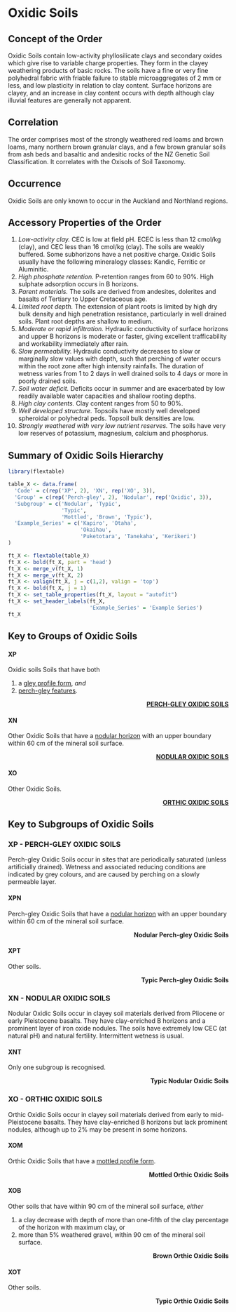 # Oxidic Soils {-#ord-X}

## Concept of the Order {-#con-X}

Oxidic Soils contain low-activity phyllosilicate clays and secondary oxides which give rise to variable charge properties. They form in the clayey weathering products of basic rocks. The soils have a fine or very fine polyhedral fabric with friable failure to stable microaggregates of 2 mm or less, and low plasticity in relation to clay content. Surface horizons are clayey, and an increase in clay content occurs with depth although clay illuvial features are generally not apparent.

## Correlation {-#cor-X}

The order comprises most of the strongly weathered red loams and brown loams, many northern brown granular clays, and a few brown granular soils from ash beds and basaltic and andesitic rocks of the NZ Genetic Soil Classification. It correlates with the Oxisols of Soil Taxonomy.

## Occurrence {-#occ-X}

Oxidic Soils are only known to occur in the Auckland and Northland regions.

## Accessory Properties of the Order {-#acc-X}

1.  _Low-activity clay._ CEC is low at field pH. ECEC is less than 12 cmol/kg (clay), and CEC less than 16 cmol/kg (clay). The soils are weakly buffered. Some subhorizons have a net positive charge. Oxidic Soils usually have the following mineralogy classes: Kandic, Ferritic or Aluminitic.
2.  _High phosphate retention._ P-retention ranges from 60 to 90%. High sulphate adsorption occurs in B horizons.
3.  _Parent materials._ The soils are derived from andesites, dolerites and basalts of Tertiary to Upper Cretaceous age.
4.  _Limited root depth._ The extension of plant roots is limited by high dry bulk density and high penetration resistance, particularly in well drained soils. Plant root depths are shallow to medium.
5.  _Moderate or rapid infiltration._ Hydraulic conductivity of surface horizons and upper B horizons is moderate or faster, giving excellent trafficability and workability immediately after rain.
6.  _Slow permeability._ Hydraulic conductivity decreases to slow or marginally slow values with depth, such that perching of water occurs within the root zone after high intensity rainfalls. The duration of wetness varies from 1 to 2 days in well drained soils to 4 days or more in poorly drained soils.
7.  _Soil water deficit._ Deficits occur in summer and are exacerbated by low readily available water capacities and shallow rooting depths.
8.  _High clay contents._ Clay content ranges from 50 to 90%.
9.  _Well developed structure._ Topsoils have mostly well developed spheroidal or polyhedral peds. Topsoil bulk densities are low.
10.  _Strongly weathered with very low nutrient reserves._ The soils have very low reserves of potassium, magnesium, calcium and phosphorus.

## Summary of Oxidic Soils Hierarchy {-#sum-X}

```r
library(flextable)

table_X <- data.frame(
  'Code' = c(rep('XP', 2), 'XN', rep('XO', 3)),
  'Group' = c(rep('Perch-gley', 2), 'Nodular', rep('Oxidic', 3)),
  'Subgroup' = c('Nodular', 'Typic',
                 'Typic',
                 'Mottled', 'Brown', 'Typic'),
  'Example_Series' = c('Kapiro', 'Otaha',
                       'Okaihau',
                       'Puketotara', 'Tanekaha', 'Kerikeri')
) 

ft_X <- flextable(table_X)
ft_X <- bold(ft_X, part = 'head')
ft_X <- merge_v(ft_X, 1)
ft_X <- merge_v(ft_X, 2)
ft_X <- valign(ft_X, j = c(1,2), valign = 'top')
ft_X <- bold(ft_X, j = 1)
ft_X <- set_table_properties(ft_X, layout = "autofit")
ft_X <- set_header_labels(ft_X, 
                          'Example_Series' = 'Example Series')
ft_X
```

## Key to Groups of Oxidic Soils {-#grp-X}

#### __XP__ {-#key-XP}

Oxidic soils Soils that have both

1.  a [gley profile form](#diag-gleypf), _and_
2.  [perch-gley features](#diag-pgley).

<div style="text-align: right"> [__PERCH-GLEY OXIDIC SOILS__](#XP) </div>

#### __XN__ {-#key-XN}

Other Oxidic Soils that have a [nodular horizon](#diag-nodh) with an upper boundary within 60 cm of the mineral soil surface.

<div style="text-align: right"> [__NODULAR OXIDIC SOILS__](#XN) </div>

#### __XO__ {-#key-XP}

Other Oxidic Soils.

<div style="text-align: right"> [__ORTHIC OXIDIC SOILS__](#XO) </div>

## Key to Subgroups of Oxidic Soils {-#sub-X}

### __XP__ - PERCH-GLEY OXIDIC SOILS {-#XP}

Perch-gley Oxidic Soils occur in sites that are periodically saturated (unless artificially drained). Wetness and associated reducing conditions are indicated by grey colours, and are caused by perching on a slowly permeable layer.

#### __XPN__ {-#key-XPN}

Perch-gley Oxidic Soils that have a [nodular horizon](#diag-nodh) with an upper boundary within 60 cm of the mineral soil surface.

<div style="text-align: right"> __Nodular Perch-gley Oxidic Soils__ </div>

#### __XPT__ {-#key-XPT}

Other soils.

<div style="text-align: right"> __Typic Perch-gley Oxidic Soils__ </div>

### __XN__ - NODULAR OXIDIC SOILS {-#XN}

Nodular Oxidic Soils occur in clayey soil materials derived from Pliocene or early Pleistocene basalts. They have clay-enriched B horizons and a prominent layer of iron oxide nodules. The soils have extremely low CEC (at natural pH) and natural fertility. Intermittent wetness is usual.

#### __XNT__ {-#key-XNT}

Only one subgroup is recognised.

<div style="text-align: right"> __Typic Nodular Oxidic Soils__ </div>

### __XO__ - ORTHIC OXIDIC SOILS {-#XO}

Orthic Oxidic Soils occur in clayey soil materials derived from early to mid-Pleistocene basalts. They have clay-enriched B horizons but lack prominent nodules, although up to 2% may be present in some horizons.

#### __XOM__ {-#key-XOM}

Orthic Oxidic Soils that have a [mottled profile form](#diag-mottpf).

<div style="text-align: right"> __Mottled Orthic Oxidic Soils__ </div>

#### __XOB__ {-#key-XOB}

Other soils that have within 90 cm of the mineral soil surface, _either_

1.  a clay decrease with depth of more than one-fifth of the clay percentage of the horizon with maximum clay, or
2.  more than 5% weathered gravel, within 90 cm of the mineral soil surface.

<div style="text-align: right"> __Brown Orthic Oxidic Soils__ </div>

#### __XOT__ {-#key-XOT}

Other soils. 

<div style="text-align: right"> __Typic Orthic Oxidic Soils__ </div>
